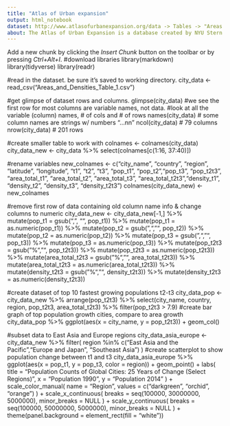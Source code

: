 ---
title: "Atlas of Urban expansion"
output: html_notebook
dataset: http://www.atlasofurbanexpansion.org/data -> Tables -> "Areas and Densities"
about: The Atlas of Urban Expansion is a database created by NYU Stern Business School, United Nations Human Settlements Programme, and Lincoln Institute of Land Policy. The Areas and Densities dataset consists of city sprawl, land use and population density data taken for 200 sampled cities at 3 different time periods: t1 (late 80s/early 90s), t2 (early 2000s), and t3 (mid-2010s). Data was collected from satelite imagery, population data, and digitized historical maps. 
---
Add a new chunk by clicking the *Insert Chunk* button on the toolbar or by pressing *Ctrl+Alt+I*.
#download libraries
library(markdown)
library(tidyverse)
library(readr)

#read in the dataset. be sure it's saved to working directory.
city_data <- read_csv("Areas_and_Densities_Table_1.csv")

#get glimpse of dataset rows and columns. 
glimpse(city_data)
#we see the first row for most columns are variable names, not data.
#look at all the variable (column) names, # of cols and # of rows
names(city_data)
# some column names are strings w/ numbers "...nn"
ncol(city_data) 
# 79 columns
nrow(city_data)
# 201 rows

#create smaller table to work with
colnames <- colnames(city_data)
city_data_new <- city_data %>%
  select(colnames[c(1:16, 37:40)])

#rename variables
new_colnames <- c("city_name", "country", "region", "latitude", "longitude", "t1", "t2", "t3", "pop_t1",                       "pop_t2","pop_t3", "pop_t2t3", "area_total_t1", "area_total_t2", "area_total_t3",                            "area_total_t2t3","density_t1", "density_t2", "density_t3", "density_t2t3")
colnames(city_data_new) <- new_colnames

#remove first row of data containing old column name info & change columns to numeric
city_data_new <- city_data_new[-1,] %>%
  mutate(pop_t1 = gsub(",", "", pop_t1)) %>%
  mutate(pop_t1 = as.numeric(pop_t1)) %>%
  mutate(pop_t2 = gsub(",", "", pop_t2)) %>%
  mutate(pop_t2 = as.numeric(pop_t2)) %>%
  mutate(pop_t3 = gsub(",", "", pop_t3)) %>%
  mutate(pop_t3 = as.numeric(pop_t3)) %>%
  mutate(pop_t2t3 = gsub("%", "", pop_t2t3)) %>%
  mutate(pop_t2t3 = as.numeric(pop_t2t3)) %>%
  mutate(area_total_t2t3 = gsub("%", "", area_total_t2t3)) %>%
  mutate(area_total_t2t3 = as.numeric(area_total_t2t3)) %>%
  mutate(density_t2t3 = gsub("%", "", density_t2t3)) %>%
  mutate(density_t2t3 = as.numeric(density_t2t3))
  
#create dataset of top 10 fastest growing populations t2-t3
city_data_pop <- city_data_new %>%
  arrange(pop_t2t3) %>%
  select(city_name, country, region, pop_t2t3, area_total_t2t3) %>%
  filter(pop_t2t3 > 7.9)
#create bar graph of top population growth cities, compare to area growth
city_data_pop %>%
  ggplot(aes(x = city_name, y = pop_t2t3)) +
  geom_col()

#subset data to East Asia and Europe regions
city_data_asia_europe <- city_data_new %>%
  filter(
         region %in% c("East Asia and the Pacific","Europe and Japan", "Southeast Asia") 
         )
#create scatterplot to show population change between t1 and t3
city_data_asia_europe %>%
  ggplot(aes(x = pop_t1, y = pop_t3, color = region)) +
  geom_point() + 
  labs(
      title = "Population Counts of Global Cities: 25 Years of Change (Select Regions)",
      x = "Population 1990",
      y = "Population 2014"
  ) +
  scale_color_manual(
    name = "Region",
    values = c("darkgreen", "orchid", "orange")
  ) +
  scale_x_continuous(
  breaks = seq(100000, 30000000, 5000000),
  minor_breaks = NULL
  ) +
  scale_y_continuous(
  breaks = seq(100000, 50000000, 5000000),
  minor_breaks = NULL
  ) +
  theme(panel.background = element_rect(fill = "white"))










